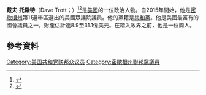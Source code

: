 '''戴夫·托羅特'''（Dave Trott；{{bd|1951年|10月16日}}）<ref>{{cite web|url=http://info.cqrollcall.com/rs/cqrc/images/CQNews_NewMemberGuide2014.pdf|title=Guide to the New Congress|publisher=[[Roll_Call|Roll Call]]|accessdate=December 6, 2014|archive-url=https://web.archive.org/web/20181003183933/http://info.cqrollcall.com/rs/cqrc/images/CQNews_NewMemberGuide2014.pdf|archive-date=2018-10-03|dead-url=yes}}</ref><ref>{{cite web|url=http://www.nationaljournal.com/article/533669|title=Michigan-11: Dave Trott (R)|website=Nationaljournal.com|access-date=2016-01-05|archive-date=2015-06-30|archive-url=https://web.archive.org/web/20150630221749/http://www.nationaljournal.com/article/533669|dead-url=no}}</ref>是[[美國|美國]]的一位政治人物。自2015年開始，他是[[密歇根州|密歇根州]]第11選舉區選出的美國眾議院議員。他的黨籍是[[共和黨_(美國)|共和黨]]。他是美國最富有的國會議員之一，財產估計達8.9至31.1億美元。在踏入政界之前，他是一位商人。
== 參考資料 ==
{{reflist}}

{{US-poli-bio-stub}}
{{normdaten}}
{{DEFAULTSORT:trott}}
[[Category:美国共和党联邦众议员|Category:美国共和党联邦众议员]]
[[Category:密歇根州聯邦眾議員|Category:密歇根州聯邦眾議員]]